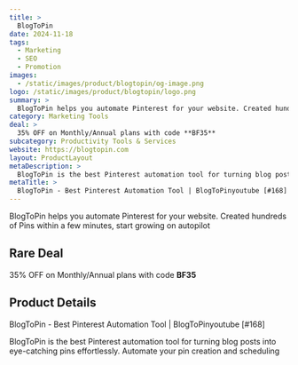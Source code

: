 ```yaml
---
title: >
  BlogToPin
date: 2024-11-18
tags:
  - Marketing
  - SEO
  - Promotion
images:
  - /static/images/product/blogtopin/og-image.png
logo: /static/images/product/blogtopin/logo.png
summary: >
  BlogToPin helps you automate Pinterest for your website. Created hundreds of Pins within a few minutes, start growing on autopilot
category: Marketing Tools
deal: >
  35% OFF on Monthly/Annual plans with code **BF35**
subcategory: Productivity Tools & Services
website: https://blogtopin.com
layout: ProductLayout
metaDescription: >
  BlogToPin is the best Pinterest automation tool for turning blog posts into eye-catching pins effortlessly. Automate your pin creation and scheduling
metaTitle: >
  BlogToPin - Best Pinterest Automation Tool | BlogToPinyoutube [#168]
---
```

BlogToPin helps you automate Pinterest for your website. Created hundreds of Pins within a few minutes, start growing on autopilot

## Rare Deal

35% OFF on Monthly/Annual plans with code **BF35**
## Product Details
BlogToPin - Best Pinterest Automation Tool | BlogToPinyoutube [#168]

BlogToPin is the best Pinterest automation tool for turning blog posts into eye-catching pins effortlessly. Automate your pin creation and scheduling
